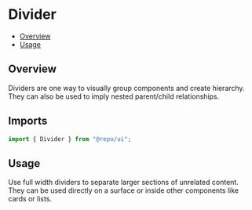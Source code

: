 

<Meta of={DividerStories} />

# Divider

- [Overview](#overview)
- [Usage](#usage)

## Overview

Dividers are one way to visually group components and create hierarchy. They can also be used to imply nested parent/child relationships.

## Imports

```js
import { Divider } from "@repo/ui";
```

## Usage

Use full width dividers to separate larger sections of unrelated content. They can be used directly on a surface or inside other components like cards or lists.
